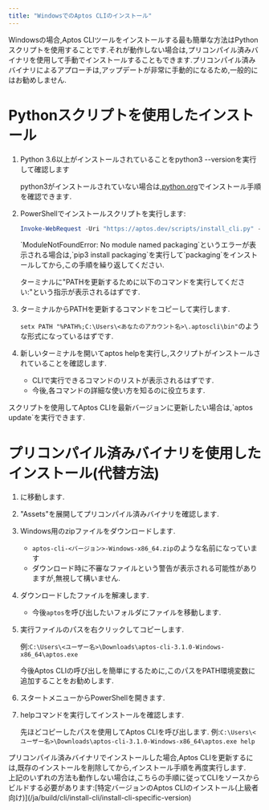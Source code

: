 ```yaml
---
title: "WindowsでのAptos CLIのインストール"
---
```









Windowsの場合,Aptos CLIツールをインストールする最も簡単な方法はPythonスクリプトを使用することです.それが動作しない場合は,プリコンパイル済みバイナリを使用して手動でインストールすることもできます.プリコンパイル済みバイナリによるアプローチは,アップデートが非常に手動的になるため,一般的にはお勧めしません.

# Pythonスクリプトを使用したインストール



<Steps>

1. Python 3.6以上がインストールされていることをpython3 --versionを実行して確認します

   python3がインストールされていない場合は,[python.org](http://python.org)でインストール手順を確認できます.

2. PowerShellでインストールスクリプトを実行します:

   ```powershell filename="Terminal"
   Invoke-WebRequest -Uri "https://aptos.dev/scripts/install_cli.py" -OutFile "$env:TEMP\install_cli.py"; python "$env:TEMP\install_cli.py"
   ```

   <Aside type="caution">
     `ModuleNotFoundError: No module named packaging`というエラーが表示される場合は,`pip3 install packaging`を実行して`packaging`をインストールしてから,この手順を繰り返してください.
   </Aside>

   ターミナルに&quot;PATHを更新するために以下のコマンドを実行してください:&quot;という指示が表示されるはずです.

3. ターミナルからPATHを更新するコマンドをコピーして実行します.

   `setx PATH "%PATH%;C:\Users\<あなたのアカウント名>\.aptoscli\bin"`のような形式になっているはずです.

4. 新しいターミナルを開いてaptos helpを実行し,スクリプトがインストールされていることを確認します.

   - CLIで実行できるコマンドのリストが表示されるはずです.
   - 今後,各コマンドの詳細な使い方を知るのに役立ちます.

</Steps>



<Aside type="note" emoji="ℹ️">
  スクリプトを使用してAptos CLIを最新バージョンに更新したい場合は,`aptos update`を実行できます.
</Aside>

# プリコンパイル済みバイナリを使用したインストール(代替方法)



<Steps>

1. に移動します.

2. &quot;Assets&quot;を展開してプリコンパイル済みバイナリを確認します.

3. Windows用のzipファイルをダウンロードします.

   - `aptos-cli-<バージョン>-Windows-x86_64.zip`のような名前になっています
   - ダウンロード時に不審なファイルという警告が表示される可能性がありますが,無視して構いません.

4. ダウンロードしたファイルを解凍します.

   - 今後`aptos`を呼び出したいフォルダにファイルを移動します.

5. 実行ファイルのパスを右クリックしてコピーします.

   例:`C:\Users\<ユーザー名>\Downloads\aptos-cli-3.1.0-Windows-x86_64\aptos.exe`

   <Aside type="note" emoji="ℹ️">
     今後Aptos CLIの呼び出しを簡単にするために,このパスをPATH環境変数に追加することをお勧めします.
   </Aside>

6. スタートメニューからPowerShellを開きます.

7. helpコマンドを実行してインストールを確認します.

   先ほどコピーしたパスを使用してAptos CLIを呼び出します.
   例:`C:\Users\<ユーザー名>\Downloads\aptos-cli-3.1.0-Windows-x86_64\aptos.exe help`

</Steps>



<Aside type="note" emoji="ℹ️">
  プリコンパイル済みバイナリでインストールした場合,Aptos CLIを更新するには,既存のインストールを削除してから,インストール手順を再度実行します.
</Aside>

<Aside type="caution">
  上記のいずれの方法も動作しない場合は,こちらの手順に従ってCLIをソースからビルドする必要があります:[特定バージョンのAptos CLIのインストール(上級者向け)](/ja/build/cli/install-cli/install-cli-specific-version)
</Aside>
